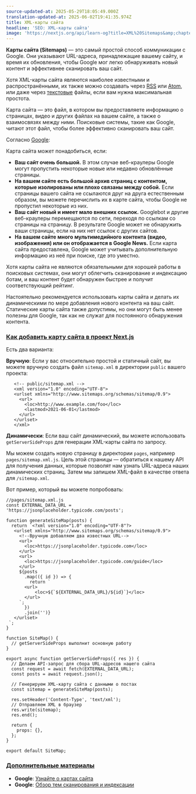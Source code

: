 ```yaml
---
source-updated-at: 2025-05-29T18:05:49.000Z
translation-updated-at: 2025-06-02T19:41:35.974Z
title: XML-карты сайта
headline: 'SEO: XML-карты сайта'
image: 'https://nextjs.org/api/learn-og?title=XML%20Sitemaps&amp;chapter=7'
---
```


**Карты сайта (Sitemaps)** — это самый простой способ коммуникации с Google. Они указывают URL-адреса, принадлежащие вашему сайту, и время их обновления, чтобы Google мог легко обнаруживать новый контент и эффективнее сканировать ваш сайт.

Хотя XML-карты сайта являются наиболее известными и распространёнными, их также можно создавать через [RSS](https://developers.google.com/search/docs/advanced/sitemaps/build-sitemap) или [Atom](https://developers.google.com/search/docs/advanced/sitemaps/build-sitemap), или даже через [текстовые](https://developers.google.com/search/docs/advanced/sitemaps/build-sitemap) файлы, если вам нужна максимальная простота.

Карта сайта — это файл, в котором вы предоставляете информацию о страницах, видео и других файлах на вашем сайте, а также о взаимосвязях между ними. Поисковые системы, такие как Google, читают этот файл, чтобы более эффективно сканировать ваш сайт.

Согласно [Google](https://developers.google.com/search/docs/advanced/sitemaps/overview):

Карта сайта может понадобиться, если:

* **Ваш сайт очень большой.** В этом случае веб-краулеры Google могут пропустить некоторые новые или недавно обновлённые страницы.
* **На вашем сайте есть большой архив страниц с контентом, которые изолированы или плохо связаны между собой.** Если страницы вашего сайта не ссылаются друг на друга естественным образом, вы можете перечислить их в карте сайта, чтобы Google не пропустил некоторые из них.
* **Ваш сайт новый и имеет мало внешних ссылок.** Googlebot и другие веб-краулеры перемещаются по сети, переходя по ссылкам со страницы на страницу. В результате Google может не обнаружить ваши страницы, если на них нет ссылок с других сайтов.
* **На вашем сайте много мультимедийного контента (видео, изображения) или он отображается в Google News.** Если карта сайта предоставлена, Google может учитывать дополнительную информацию из неё при поиске, где это уместно.

Хотя карты сайта не являются обязательными для хорошей работы в поисковых системах, они могут облегчить сканирование и индексацию ботам, и ваш контент будет обнаружен быстрее и получит соответствующий рейтинг.

Настоятельно рекомендуется использовать карты сайта и делать их динамическими по мере добавления нового контента на ваш сайт. Статические карты сайта также допустимы, но они могут быть менее полезны для Google, так как не служат для постоянного обнаружения контента.

### [Как добавить карту сайта в проект Next.js](#how-to-add-sitemaps-to-a-nextjs-project)

Есть два варианта:

**Вручную**: Если у вас относительно простой и статичный сайт, вы можете вручную создать файл `sitemap.xml` в директории `public` вашего проекта:

```
   <!-- public/sitemap.xml -->
   <xml version="1.0" encoding="UTF-8">
   <urlset xmlns="http://www.sitemaps.org/schemas/sitemap/0.9">
     <url>
       <loc>http://www.example.com/foo</loc>
       <lastmod>2021-06-01</lastmod>
     </url>
   </urlset>
   </xml>
```

**Динамически**: Если ваш сайт динамический, вы можете использовать `getServerSideProps` для генерации XML-карты сайта по запросу.

Мы можем создать новую страницу в директории `pages`, например `pages/sitemap.xml.js`. Цель этой страницы — обратиться к нашему API для получения данных, которые позволят нам узнать URL-адреса наших динамических страниц. Затем мы запишем XML-файл в качестве ответа для `/sitemap.xml`.

Вот пример, который вы можете попробовать:

```
//pages/sitemap.xml.js
const EXTERNAL_DATA_URL = 'https://jsonplaceholder.typicode.com/posts';
 
function generateSiteMap(posts) {
  return `<?xml version="1.0" encoding="UTF-8"?>
   <urlset xmlns="http://www.sitemaps.org/schemas/sitemap/0.9">
     <!--Вручную добавляем два известных URL-->
     <url>
       <loc>https://jsonplaceholder.typicode.com</loc>
     </url>
     <url>
       <loc>https://jsonplaceholder.typicode.com/guide</loc>
     </url>
     ${posts
       .map(({ id }) => {
         return `
       <url>
           <loc>${`${EXTERNAL_DATA_URL}/${id}`}</loc>
       </url>
     `;
       })
       .join('')}
   </urlset>
 `;
}
 
function SiteMap() {
  // getServerSideProps выполнит основную работу
}
 
export async function getServerSideProps({ res }) {
  // Делаем API-запрос для сбора URL-адресов нашего сайта
  const request = await fetch(EXTERNAL_DATA_URL);
  const posts = await request.json();
 
  // Генерируем XML-карту сайта с данными о постах
  const sitemap = generateSiteMap(posts);
 
  res.setHeader('Content-Type', 'text/xml');
  // Отправляем XML в браузер
  res.write(sitemap);
  res.end();
 
  return {
    props: {},
  };
}
 
export default SiteMap;
```

### [Дополнительные материалы](#further-reading)

* **Google**: [Узнайте о картах сайта](https://developers.google.com/search/docs/advanced/sitemaps/overview)
* **Google**: [Обзор тем сканирования и индексации](https://developers.google.com/search/docs/advanced/crawling/overview)